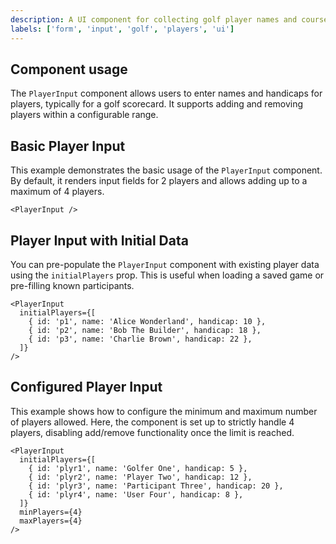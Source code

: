 ```yaml
---
description: A UI component for collecting golf player names and course handicaps for a scorecard.
labels: ['form', 'input', 'golf', 'players', 'ui']
---
```


## Component usage

The `PlayerInput` component allows users to enter names and handicaps for players, typically for a golf scorecard. It supports adding and removing players within a configurable range.

## Basic Player Input

This example demonstrates the basic usage of the `PlayerInput` component. By default, it renders input fields for 2 players and allows adding up to a maximum of 4 players.

```tsx
<PlayerInput />
```
## Player Input with Initial Data
You can pre-populate the `PlayerInput` component with existing player data using the `initialPlayers` prop. This is useful when loading a saved game or pre-filling known participants.
```tsx
<PlayerInput
  initialPlayers={[
    { id: 'p1', name: 'Alice Wonderland', handicap: 10 },
    { id: 'p2', name: 'Bob The Builder', handicap: 18 },
    { id: 'p3', name: 'Charlie Brown', handicap: 22 },
  ]}
/>
```
## Configured Player Input
This example shows how to configure the minimum and maximum number of players allowed. Here, the component is set up to strictly handle 4 players, disabling add/remove functionality once the limit is reached.
```tsx
<PlayerInput
  initialPlayers={[
    { id: 'plyr1', name: 'Golfer One', handicap: 5 },
    { id: 'plyr2', name: 'Player Two', handicap: 12 },
    { id: 'plyr3', name: 'Participant Three', handicap: 20 },
    { id: 'plyr4', name: 'User Four', handicap: 8 },
  ]}
  minPlayers={4}
  maxPlayers={4}
/>
